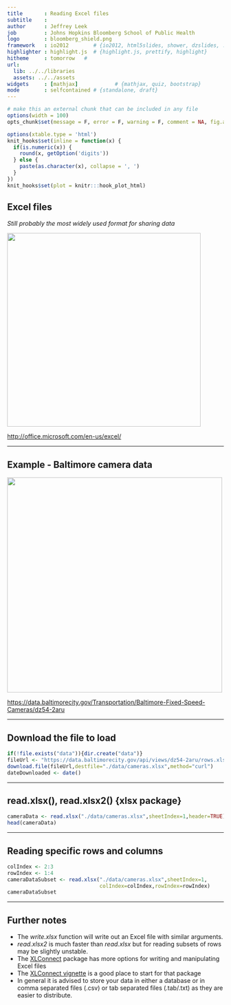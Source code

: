 ```yaml
---
title       : Reading Excel files
subtitle    : 
author      : Jeffrey Leek 
job         : Johns Hopkins Bloomberg School of Public Health
logo        : bloomberg_shield.png
framework   : io2012        # {io2012, html5slides, shower, dzslides, ...}
highlighter : highlight.js  # {highlight.js, prettify, highlight}
hitheme     : tomorrow   # 
url:
  lib: ../../libraries
  assets: ../../assets
widgets     : [mathjax]            # {mathjax, quiz, bootstrap}
mode        : selfcontained # {standalone, draft}
---
```



```r
# make this an external chunk that can be included in any file
options(width = 100)
opts_chunk$set(message = F, error = F, warning = F, comment = NA, fig.align = 'center', dpi = 100, tidy = F, cache.path = '.cache/', fig.path = 'fig/', cache=TRUE)

options(xtable.type = 'html')
knit_hooks$set(inline = function(x) {
  if(is.numeric(x)) {
    round(x, getOption('digits'))
  } else {
    paste(as.character(x), collapse = ', ')
  }
})
knit_hooks$set(plot = knitr:::hook_plot_html)
```



## Excel files

_Still probably the most widely used format for sharing data_

<img class=center src=../../assets/img/03_ObtainingData/excel2.png height=450>


[http://office.microsoft.com/en-us/excel/](http://office.microsoft.com/en-us/excel/)

---


## Example - Baltimore camera data

<img class=center src=../../assets/img/03_ObtainingData/cameras.png height=500>

[https://data.baltimorecity.gov/Transportation/Baltimore-Fixed-Speed-Cameras/dz54-2aru](https://data.baltimorecity.gov/Transportation/Baltimore-Fixed-Speed-Cameras/dz54-2aru)

---

## Download the file to load

```r
if(!file.exists("data")){dir.create("data")}
fileUrl <- "https://data.baltimorecity.gov/api/views/dz54-2aru/rows.xlsx?accessType=DOWNLOAD"
download.file(fileUrl,destfile="./data/cameras.xlsx",method="curl")
dateDownloaded <- date()
```

---

## read.xlsx(), read.xlsx2() {xlsx package}

```r
cameraData <- read.xlsx("./data/cameras.xlsx",sheetIndex=1,header=TRUE)
head(cameraData)
```


---

## Reading specific rows and columns

```r
colIndex <- 2:3
rowIndex <- 1:4
cameraDataSubset <- read.xlsx("./data/cameras.xlsx",sheetIndex=1,
                              colIndex=colIndex,rowIndex=rowIndex)
cameraDataSubset
```

---

## Further notes

* The _write.xlsx_ function will write out an Excel file with similar arguments.
* _read.xlsx2_ is much faster than _read.xlsx_ but for reading subsets of rows may be slightly unstable. 
* The [XLConnect](http://cran.r-project.org/web/packages/XLConnect/index.html) package has more options for writing and manipulating Excel files
* The [XLConnect vignette](http://cran.r-project.org/web/packages/XLConnect/vignettes/XLConnect.pdf) is a good place to start for that package
* In general it is advised to store your data in either a database
or in comma separated files (.csv) or tab separated files (.tab/.txt) as they are easier to distribute.

